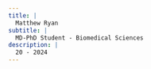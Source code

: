 ```yaml
---
title: |
  Matthew Ryan
subtitle: |
  MD-PhD Student - Biomedical Sciences
description: |
  20 - 2024
---
```


